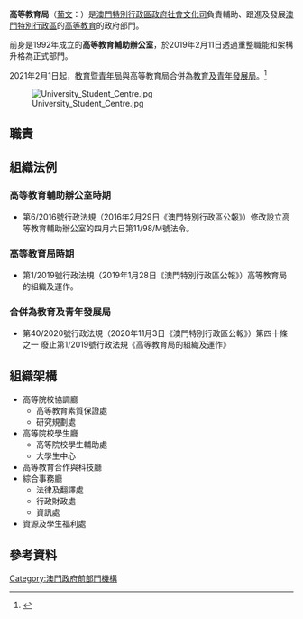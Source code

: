 {{NOT|高等教育局 (日本)}}{{Refimprove|time=2021-01-08T06:01:22+00:00}}
{{澳門政府部門基礎資訊|中文部門名稱=高等教育局
|葡文部門名稱={{lang|pt|Direcção dos Serviços do Ensino Superior}}
|部門標誌=Coat of arms of Macao.svg
|部門標誌名稱 = 中華人民共和國澳門特別行政區政府標誌
|首長職銜=代局長
|首長姓名=曾冠雄
|副首長職銜=代副局長
|副首長姓名=陳旭偉、謝永強
|部門性質=具行政自治權的公共部門
|成立年份=1992年成立<br/>2019年升格
|撤銷年份=2021年
|所屬部門=[[澳門特別行政區社會文化司|社會文化司]]
|總部={{MAC}}[[羅理基博士大馬路|羅理基博士大馬路]]614A-640號龍成大廈5-7樓<br />（入口位於果亞街105號）
|網站=https://web.archive.org/web/20210131110028/https://www.dses.gov.mo/ www.dses.gov.mo頁面存檔備份
}}
'''高等教育局'''（[[葡文|葡文]]：{{lang|pt|'''D'''irecção dos '''S'''erviços do '''E'''nsino '''S'''uperior, '''DSES'''}}）是[[澳門特別行政區政府|澳門特別行政區政府]][[社會文化司|社會文化司]]負責輔助、跟進及發展[[澳門特別行政區|澳門特別行政區]]的[[澳門教育#高等教育|高等教育]]的政府部門。

前身是1992年成立的'''高等教育輔助辦公室'''，於2019年2月11日透過重整職能和架構升格為正式部門。

2021年2月1日起，[[教育暨青年局|教育暨青年局]]與高等教育局合併為[[教育及青年發展局|教育及青年發展局]]。<ref>{{cite news |author1=澳門力報 |title=教青局及高教局明年2月正式合併 重組後名為「教育及青年發展局」 |url=https://www.exmoo.com/article/160844.html |accessdate=2021-01-08 |agency=澳門力報}}</ref>

[[File:University_Student_Centre.jpg|thumb]]

== 職責 ==

== 組織法例 ==

=== 高等教育輔助辦公室時期 ===

* 第6/2016號行政法規（2016年2月29日《澳門特別行政區公報》）修改設立高等教育輔助辦公室的四月六日第11/98/M號法令。

=== 高等教育局時期 ===
*第1/2019號行政法規（2019年1月28日《澳門特別行政區公報》）高等教育局的組織及運作。

=== 合併為教育及青年發展局 ===
*第40/2020號行政法規（2020年11月3日《澳門特別行政區公報》）第四十條之一 廢止第1/2019號行政法規《高等教育局的組織及運作》

== 組織架構 ==
*高等院校協調廳
**高等教育素質保證處
**研究規劃處
*高等院校學生廳
**高等院校學生輔助處
**大學生中心
*高等教育合作與科技廳
*綜合事務廳
**法律及翻譯處
**行政財政處
**資訊處
*資源及學生福利處

==參考資料==
{{reflist}}

{{start box}}
{{s-before|{{MSAR}}[[高等教育輔助辦公室|高等教育輔助辦公室]]}}
{{s-title|升格為<br/>{{MSAR}}[[高等教育局|高等教育局]]|2019年2月11日—2021年2月1日}}
{{s-after|{{MSAR}}[[教育及青年發展局|教育及青年發展局]]}}
{{end box}}

{{澳門特別行政區政府部門}}

[[Category:澳門政府前部門機構|Category:澳門政府前部門機構]]